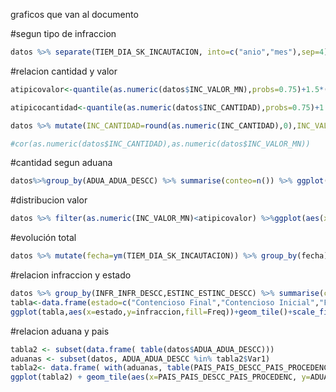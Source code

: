 graficos que van al documento

#segun tipo de infraccion
```r
datos %>% separate(TIEM_DIA_SK_INCAUTACION, into=c("anio","mes"),sep=4) %>%group_by(INFR_INFR_DESCC,anio) %>% summarise(conteo=n()) %>% ggplot(aes(x=anio,y=conteo))+geom_col()+facet_wrap(~INFR_INFR_DESCC,scales="free")
```

#relacion cantidad y valor
```r
atipicovalor<-quantile(as.numeric(datos$INC_VALOR_MN),probs=0.75)+1.5*(quantile(as.numeric(datos$INC_VALOR_MN),probs=0.75)-quantile(as.numeric(datos$INC_VALOR_MN),probs=0.25))

atipicocantidad<-quantile(as.numeric(datos$INC_CANTIDAD),probs=0.75)+1.5*(quantile(as.numeric(datos$INC_CANTIDAD),probs=0.75)-quantile(as.numeric(datos$INC_CANTIDAD),probs=0.25))

datos %>% mutate(INC_CANTIDAD=round(as.numeric(INC_CANTIDAD),0),INC_VALOR_MN=round(as.numeric(INC_VALOR_MN),0))%>% filter(INC_VALOR_MN<atipicovalor)%>% filter(INC_CANTIDAD<atipicocantidad)%>% ggplot(aes(x=INC_VALOR_MN,y=INC_CANTIDAD))+geom_point(alpha=1/5)+theme(aspect.ratio = 1)

#cor(as.numeric(datos$INC_CANTIDAD),as.numeric(datos$INC_VALOR_MN))
```

#cantidad segun aduana
```r
datos%>%group_by(ADUA_ADUA_DESCC) %>% summarise(conteo=n()) %>% ggplot(aes(x=fct_reorder(ADUA_ADUA_DESCC,conteo),y=conteo))+geom_col()+theme(axis.text.x = element_text(angle = 90, vjust=0.5, size = 8))
```

#distribucion valor
```r
datos %>% filter(as.numeric(INC_VALOR_MN)<atipicovalor) %>%ggplot(aes(x=as.numeric(INC_VALOR_MN)))+geom_histogram()
```

#evolución total
```r
datos %>% mutate(fecha=ym(TIEM_DIA_SK_INCAUTACION)) %>% group_by(fecha) %>% summarise(conteo=n()) %>% ggplot(aes(x=fecha,y=conteo))+geom_line()+stat_peaks()+stat_peaks(geom="text",color="black",vjust=-0.3)
```

#relacion infraccion y estado
```r
datos %>% group_by(INFR_INFR_DESCC,ESTINC_ESTINC_DESCC) %>% summarise(conteo=n())
tabla<-data.frame(estado=c("Contencioso Final","Contencioso Inicial","Falsificacion","Ingresado","Valorador","Contencioso Final","Contencioso Inicial","Falsificacion","Ingresado","Valorador","Contencioso Final","Contencioso Inicial","Falsificacion","Ingresado","Valorador","Contencioso Final","Contencioso Inicial","Falsificacion","Ingresado","Valorador"),infraccion=c("Abandono","Abandono","Abandono","Abandono","Abandono","Contrabando","Contrabando","Contrabando","Contrabando","Contrabando","Falsificacion","Falsificacion","Falsificacion","Falsificacion","Falsificacion","Receptacion","Receptacion","Receptacion","Receptacion","Receptacion"),Freq=c(17362,399,365,438,2,54169,2090,1004,416,314,101,0,3,0,0,129,0,0,0,0))
ggplot(tabla,aes(x=estado,y=infraccion,fill=Freq))+geom_tile()+scale_fill_gradient(low="white",high="blue")+geom_text(aes(label=Freq))
```

#relacion aduana y pais
```r
tabla2 <- subset(data.frame( table(datos$ADUA_ADUA_DESCC)))
aduanas <- subset(datos, ADUA_ADUA_DESCC %in% tabla2$Var1)
tabla2<- data.frame( with(aduanas, table(PAIS_PAIS_DESCC_PAIS_PROCEDENC, ADUA_ADUA_DESCC) ) )
ggplot(tabla2) + geom_tile(aes(x=PAIS_PAIS_DESCC_PAIS_PROCEDENC, y=ADUA_ADUA_DESCC, fill=Freq))+ theme(axis.text.x = element_text(angle = 90, vjust=0.5, size = 8))+scale_fill_gradient(low="white",high="black")
```
